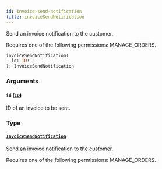```yaml
---
id: invoice-send-notification
title: invoiceSendNotification
---
```


Send an invoice notification to the customer.

Requires one of the following permissions: MANAGE_ORDERS.

```graphql
invoiceSendNotification(
  id: ID!
): InvoiceSendNotification
```

### Arguments

#### `id` ([`ID`](../../../developer/api-reference/scalars/id))

ID of an invoice to be sent.

### Type

#### [`InvoiceSendNotification`](../../../developer/api-reference/objects/invoice-send-notification)

Send an invoice notification to the customer.

Requires one of the following permissions: MANAGE_ORDERS.
